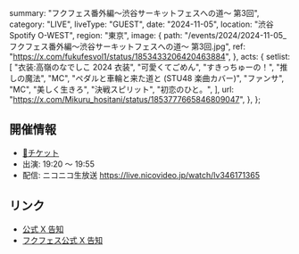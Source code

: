   summary: "フクフェス番外編〜渋谷サーキットフェスへの道〜 第3回",
  category: "LIVE",
  liveType: "GUEST",
  date: "2024-11-05",
  location: "渋谷Spotify O-WEST",
  region: "東京",
  image: {
    path: "/events/2024/2024-11-05_フクフェス番外編〜渋谷サーキットフェスへの道〜 第3回.jpg",
    ref: "https://x.com/fukufesvol1/status/1853433206420463884",
  },
  acts: {
    setlist: [
      "衣装:高嶺のなでしこ 2024 衣装",
      "可愛くてごめん",
      "すきっちゅーの！",
      "推しの魔法",
      "MC",
      "ペダルと車輪と来た道と (STU48 楽曲カバー)",
      "ファンサ",
      "MC",
      "美しく生きろ",
      "決戦スピリット",
      "初恋のひと。",
    ],
    url: "https://x.com/Mikuru_hositani/status/1853777665846809047",
  },
};

## 開催情報

- [🎫チケット](https://eplus.jp/fukufes/)
- 出演: 19:20 〜 19:55
- 配信: ニコニコ生放送 https://live.nicovideo.jp/watch/lv346171365

## リンク

- [公式 X 告知](https://x.com/takanenofficial/status/1843992581916786985)
- [フクフェス公式 X 告知](https://x.com/fukufesvol1/status/1843984767638741168)
